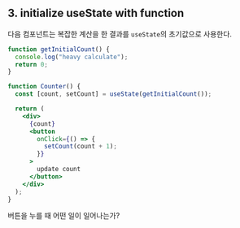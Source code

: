 ## 3. initialize useState with function

다음 컴포넌트는 복잡한 계산을 한 결과를 `useState`의 초기값으로 사용한다.

```jsx showLineNumbers
function getInitialCount() {
  console.log("heavy calculate");
  return 0;
}

function Counter() {
  const [count, setCount] = useState(getInitialCount());

  return (
    <div>
      {count}
      <button
        onClick={() => {
          setCount(count + 1);
        }}
      >
        update count
      </button>
    </div>
  );
}
```

버튼을 누를 때 어떤 일이 일어나는가?
